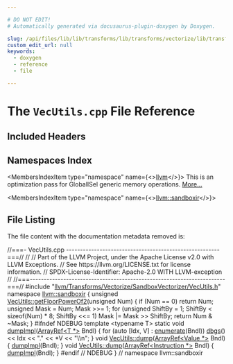 ```yaml
---

# DO NOT EDIT!
# Automatically generated via docusaurus-plugin-doxygen by Doxygen.

slug: /api/files/lib/lib/transforms/lib/transforms/vectorize/lib/transforms/vectorize/sandboxvectorizer/vecutils-cpp
custom_edit_url: null
keywords:
  - doxygen
  - reference
  - file

---
```





# The `VecUtils.cpp` File Reference

<DoxygenPage pluginConfig={pluginConfig}>



## Included Headers

<IncludesList>
<IncludesListItem
  filePath="llvm/Transforms/Vectorize/SandboxVectorizer/VecUtils.h"
  permalink="/docs/api/files/include/include/llvm/include/llvm/transforms/include/llvm/transforms/vectorize/include/llvm/transforms/vectorize/sandboxvectorizer/vecutils-h"
  isLocal="true" />
</IncludesList>

## Namespaces Index

<MembersIndex>

<MembersIndexItem
  type="namespace"
  name={<><a href="/docs/api/namespaces/llvm">llvm</a></>}>
This is an optimization pass for GlobalISel generic memory operations. <a href="/docs/api/namespaces/llvm/#details">More...</a>
</MembersIndexItem>

<MembersIndexItem
  type="namespace"
  name={<><a href="/docs/api/namespaces/llvm/sandboxir">llvm::sandboxir</a></>}>
</MembersIndexItem>

</MembersIndex>


## File Listing

The file content with the documentation metadata removed is:

<ProgramListing>

<Link id="l00001" /><CodeLine lineNumber="1"><Highlight kind="comment">//===- VecUtils.cpp -------------------------------------------------------===//</Highlight><Highlight kind="normal"></Highlight></CodeLine>
<Link id="l00002" /><CodeLine lineNumber="2"><Highlight kind="normal"></Highlight><Highlight kind="comment">//</Highlight><Highlight kind="normal"></Highlight></CodeLine>
<Link id="l00003" /><CodeLine lineNumber="3"><Highlight kind="normal"></Highlight><Highlight kind="comment">// Part of the LLVM Project, under the Apache License v2.0 with LLVM Exceptions.</Highlight><Highlight kind="normal"></Highlight></CodeLine>
<Link id="l00004" /><CodeLine lineNumber="4"><Highlight kind="normal"></Highlight><Highlight kind="comment">// See https://llvm.org/LICENSE.txt for license information.</Highlight><Highlight kind="normal"></Highlight></CodeLine>
<Link id="l00005" /><CodeLine lineNumber="5"><Highlight kind="normal"></Highlight><Highlight kind="comment">// SPDX-License-Identifier: Apache-2.0 WITH LLVM-exception</Highlight><Highlight kind="normal"></Highlight></CodeLine>
<Link id="l00006" /><CodeLine lineNumber="6"><Highlight kind="normal"></Highlight><Highlight kind="comment">//</Highlight><Highlight kind="normal"></Highlight></CodeLine>
<Link id="l00007" /><CodeLine lineNumber="7"><Highlight kind="normal"></Highlight><Highlight kind="comment">//===----------------------------------------------------------------------===//</Highlight><Highlight kind="normal"></Highlight></CodeLine>
<Link id="l00008" /><CodeLine lineNumber="8"><Highlight kind="normal"></Highlight></CodeLine>
<Link id="l00009" /><CodeLine lineNumber="9"><Highlight kind="normal"></Highlight><Highlight kind="preprocessor">#include &quot;<a href="/docs/api/files/include/include/llvm/include/llvm/transforms/include/llvm/transforms/vectorize/include/llvm/transforms/vectorize/sandboxvectorizer/vecutils-h">llvm/Transforms/Vectorize/SandboxVectorizer/VecUtils.h</a>&quot;</Highlight><Highlight kind="normal"></Highlight></CodeLine>
<Link id="l00010" /><CodeLine lineNumber="10"><Highlight kind="normal"></Highlight></CodeLine>
<Link id="l00011" /><CodeLine lineNumber="11"><Highlight kind="normal"></Highlight><Highlight kind="keyword">namespace </Highlight><Highlight kind="normal"><a href="/docs/api/namespaces/llvm/sandboxir">llvm::sandboxir</a> &#123;</Highlight></CodeLine>
<Link id="l00012" /><CodeLine lineNumber="12"><Highlight kind="normal"></Highlight></CodeLine>
<Link id="l00013" /><CodeLine lineNumber="13" lineLink="/docs/api/classes/llvm/sandboxir/vecutils/#afa56faa35b026a814f2fd65fd3016a4d"><Highlight kind="normal"></Highlight><Highlight kind="keywordtype">unsigned</Highlight><Highlight kind="normal"> <a href="/docs/api/classes/llvm/sandboxir/vecutils/#afa56faa35b026a814f2fd65fd3016a4d">VecUtils::getFloorPowerOf2</a>(</Highlight><Highlight kind="keywordtype">unsigned</Highlight><Highlight kind="normal"> Num) &#123;</Highlight></CodeLine>
<Link id="l00014" /><CodeLine lineNumber="14"><Highlight kind="normal">  </Highlight><Highlight kind="keywordflow">if</Highlight><Highlight kind="normal"> (Num == 0)</Highlight></CodeLine>
<Link id="l00015" /><CodeLine lineNumber="15"><Highlight kind="normal">    </Highlight><Highlight kind="keywordflow">return</Highlight><Highlight kind="normal"> Num;</Highlight></CodeLine>
<Link id="l00016" /><CodeLine lineNumber="16"><Highlight kind="normal">  </Highlight><Highlight kind="keywordtype">unsigned</Highlight><Highlight kind="normal"> Mask = Num;</Highlight></CodeLine>
<Link id="l00017" /><CodeLine lineNumber="17"><Highlight kind="normal">  Mask &gt;&gt;= 1;</Highlight></CodeLine>
<Link id="l00018" /><CodeLine lineNumber="18"><Highlight kind="normal">  </Highlight><Highlight kind="keywordflow">for</Highlight><Highlight kind="normal"> (</Highlight><Highlight kind="keywordtype">unsigned</Highlight><Highlight kind="normal"> ShiftBy = 1; ShiftBy &lt; </Highlight><Highlight kind="keyword">sizeof</Highlight><Highlight kind="normal">(Num) &#42; 8; ShiftBy &lt;&lt;= 1)</Highlight></CodeLine>
<Link id="l00019" /><CodeLine lineNumber="19"><Highlight kind="normal">    Mask |= Mask &gt;&gt; ShiftBy;</Highlight></CodeLine>
<Link id="l00020" /><CodeLine lineNumber="20"><Highlight kind="normal">  </Highlight><Highlight kind="keywordflow">return</Highlight><Highlight kind="normal"> Num &amp; ~Mask;</Highlight></CodeLine>
<Link id="l00021" /><CodeLine lineNumber="21"><Highlight kind="normal">&#125;</Highlight></CodeLine>
<Link id="l00022" /><CodeLine lineNumber="22"><Highlight kind="normal"></Highlight></CodeLine>
<Link id="l00023" /><CodeLine lineNumber="23"><Highlight kind="normal"></Highlight><Highlight kind="preprocessor">#ifndef NDEBUG</Highlight><Highlight kind="normal"></Highlight></CodeLine>
<Link id="l00024" /><CodeLine lineNumber="24" lineLink="/docs/api/namespaces/llvm/sandboxir/#a7f6b25229a7e3078033a78f5c7411779"><Highlight kind="normal"></Highlight><Highlight kind="keyword">template</Highlight><Highlight kind="normal"> &lt;</Highlight><Highlight kind="keyword">typename</Highlight><Highlight kind="normal"> T&gt; </Highlight><Highlight kind="keyword">static</Highlight><Highlight kind="normal"> </Highlight><Highlight kind="keywordtype">void</Highlight><Highlight kind="normal"> <a href="/docs/api/namespaces/llvm/sandboxir/#a7f6b25229a7e3078033a78f5c7411779">dumpImpl</a>(<a href="/docs/api/classes/llvm/arrayref">ArrayRef&lt;T &#42;&gt;</a> Bndl) &#123;</Highlight></CodeLine>
<Link id="l00025" /><CodeLine lineNumber="25"><Highlight kind="normal">  </Highlight><Highlight kind="keywordflow">for</Highlight><Highlight kind="normal"> (</Highlight><Highlight kind="keyword">auto</Highlight><Highlight kind="normal"> &#91;Idx, V&#93; : <a href="/docs/api/namespaces/llvm/#a206e2134ddd2312c3488d0632d98f554">enumerate</a>(Bndl))</Highlight></CodeLine>
<Link id="l00026" /><CodeLine lineNumber="26"><Highlight kind="normal">    <a href="/docs/api/namespaces/llvm/#a7c46c742c31be54870e2038048e6b391">dbgs</a>() &lt;&lt; Idx &lt;&lt; </Highlight><Highlight kind="stringliteral">&quot;.&quot;</Highlight><Highlight kind="normal"> &lt;&lt; &#42;V &lt;&lt; </Highlight><Highlight kind="stringliteral">&quot;\\n&quot;</Highlight><Highlight kind="normal">;</Highlight></CodeLine>
<Link id="l00027" /><CodeLine lineNumber="27"><Highlight kind="normal">&#125;</Highlight></CodeLine>
<Link id="l00028" /><CodeLine lineNumber="28" lineLink="/docs/api/classes/llvm/sandboxir/vecutils/#a5aab9851dfd9576a31b7deb39728fcfe"><Highlight kind="normal"></Highlight><Highlight kind="keywordtype">void</Highlight><Highlight kind="normal"> <a href="/docs/api/classes/llvm/sandboxir/vecutils/#a5aab9851dfd9576a31b7deb39728fcfe">VecUtils::dump</a>(<a href="/docs/api/classes/llvm/arrayref">ArrayRef&lt;Value &#42;&gt;</a> Bndl) &#123; <a href="/docs/api/namespaces/llvm/sandboxir/#a7f6b25229a7e3078033a78f5c7411779">dumpImpl</a>(Bndl); &#125;</Highlight></CodeLine>
<Link id="l00029" /><CodeLine lineNumber="29" lineLink="/docs/api/classes/llvm/sandboxir/vecutils/#af4f8bdb4c31b7fb7c5d32f6c6c0cf195"><Highlight kind="normal"></Highlight><Highlight kind="keywordtype">void</Highlight><Highlight kind="normal"> <a href="/docs/api/classes/llvm/sandboxir/vecutils/#a5aab9851dfd9576a31b7deb39728fcfe">VecUtils::dump</a>(<a href="/docs/api/classes/llvm/arrayref">ArrayRef&lt;Instruction &#42;&gt;</a> Bndl) &#123; <a href="/docs/api/namespaces/llvm/sandboxir/#a7f6b25229a7e3078033a78f5c7411779">dumpImpl</a>(Bndl); &#125;</Highlight></CodeLine>
<Link id="l00030" /><CodeLine lineNumber="30"><Highlight kind="normal"></Highlight><Highlight kind="preprocessor">#endif </Highlight><Highlight kind="comment">// NDEBUG</Highlight><Highlight kind="normal"></Highlight></CodeLine>
<Link id="l00031" /><CodeLine lineNumber="31"><Highlight kind="normal"></Highlight></CodeLine>
<Link id="l00032" /><CodeLine lineNumber="32"><Highlight kind="normal">&#125; </Highlight><Highlight kind="comment">// namespace llvm::sandboxir</Highlight><Highlight kind="normal"></Highlight></CodeLine>

</ProgramListing>

</DoxygenPage>
